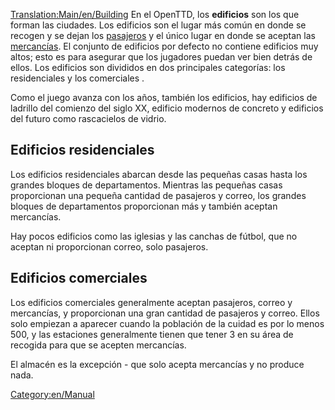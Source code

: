 [[Translation:Main/en/Building]]
En el OpenTTD, los '''edificios''' son los que forman las ciudades. Los edificios son el lugar más común en donde se recogen y se dejan los [[Main/es/Pasajeros|pasajeros]] y el único lugar en donde se aceptan las [[Main/es/Mercancías|mercancías]]. El conjunto de edificios por defecto no contiene edificios muy altos; esto es para asegurar que los jugadores puedan ver bien detrás de ellos. Los edificios son divididos en dos principales categorías: los residenciales y los comerciales .

Como el juego avanza con los años, también los edificios, hay edificios de ladrillo del comienzo del siglo XX, edificio modernos de concreto y edificios del futuro como rascacielos de vidrio.

==Edificios residenciales==
Los edificios residenciales abarcan desde las pequeñas casas hasta los grandes bloques de departamentos. Mientras las pequeñas casas proporcionan una pequeña cantidad de pasajeros y correo, los grandes bloques de departamentos proporcionan más y también aceptan mercancías.

Hay pocos edificios como las iglesias y las canchas de fútbol, que no aceptan ni proporcionan correo, solo pasajeros.

==Edificios comerciales==
Los edificios comerciales generalmente aceptan pasajeros, correo y mercancías, y proporcionan una gran cantidad de pasajeros y correo. Ellos solo empiezan a aparecer cuando la población de la cuidad es por lo menos 500, y las estaciones generalmente tienen que tener 3 en su área de recogida para que se acepten mercancías.

El almacén es la excepción - que solo acepta mercancías y no produce nada.

[[Category:en/Manual]]